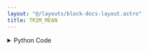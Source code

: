 ```yaml
---
layout: "@/layouts/block-docs-layout.astro"
title: TRIM_MEAN
---
```



<PythonDocsDisplay docstring={docstring} />

<details>
<summary>Python Code</summary>
```python
from flojoy import OrderedPair, flojoy, Matrix, Scalar
import numpy as np
from collections import namedtuple
from typing import Literal

import scipy.stats


@flojoy
def TRIM_MEAN(
    default: OrderedPair | Matrix,
    proportiontocut: float = 0.1,
    axis: int = 0,
) -> OrderedPair | Matrix | Scalar:
    """The TRIM_MEAN node is based on a numpy or scipy function.

    The description of that function is as follows:

        Return the mean of an array after trimming distribution from both tails.

        If `proportiontocut` = 0.1, slices off 'leftmost' and 'rightmost' 10% of scores.
        The input is sorted before slicing.
        Slices off less if proportion results in a non-integer slice index (i.e. conservatively slices off 'proportiontocut').

    Parameters
    ----------
    a : array_like
        Input array.
    proportiontocut : float
        Fraction to cut off of both tails of the distribution.
    axis : int, optional
        Axis along which the trimmed means are computed.
        Default is 0.
        If None, compute over the whole array 'a'.

    Returns
    -------
    DataContainer
        type 'ordered pair', 'scalar', or 'matrix'
    """

    result = scipy.stats.trim_mean(
        a=default.y,
        proportiontocut=proportiontocut,
        axis=axis,
    )

    if isinstance(result, np.ndarray):
        result = OrderedPair(x=default.x, y=result)
    else:
        assert isinstance(
            result, np.number | float | int
        ), f"Expected np.number, float or int for result, got {type(result)}"
        result = Scalar(c=float(result))

    return result

```
[Find this Flojoy Block on GitHub](https://github.com/flojoy-ai/blocks/blob/main/blocks/SCIPY/STATS/TRIM_MEAN/TRIM_MEAN.py)
</details>


## Example
